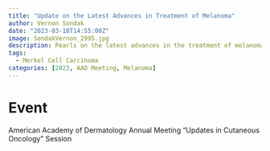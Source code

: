 ```yaml
---
title: "Update on the Latest Advances in Treatment of Melanoma"
author: Vernon Sondak
date: "2023-03-18T14:55:00Z"
image: SondakVernon_2995.jpg
description: Pearls on the latest advances in the treatment of melanoma
tags: 
  - Merkel Cell Carcinoma
categories: [2023, AAD Meeting, Melanoma]
---
```


# Event
American Academy of Dermatology Annual Meeting "Updates in Cutaneous Oncology" Session
